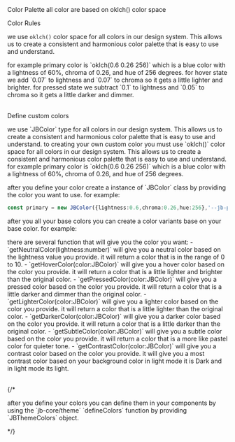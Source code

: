 
<Meta title="Theme/Colors" />
<Heading>Color Palette</Heading>
<Subheading >all color are based on oklch() color space</Subheading>
<br/>
<ColorPalette>
  <ColorItem title="single" description="" colors={{'black': colors.single.black.value,'white':colors.single.white.value, 'highlight':colors.single.highlight.value}}/>
  <ColorItem title="neutral" description="" colors={{'main':colors.neutral[0].value,'d1':colors.neutral[1].value,'d2':colors.neutral[2].value,'d3':colors.neutral[3].value,'d4':colors.neutral[4].value,'d5':colors.neutral[5].value,'d6':colors.neutral[6].value,'d7':colors.neutral[7].value,'d8':colors.neutral[8].value,'d9':colors.neutral[9].value,'d10':colors.neutral[10].value}}/>
  <ColorItem title="primary" description="" colors={{'main':colors.primary.main.value,'lighter':colors.primary.light.value, dark:colors.primary.dark.value,'subtle':colors.primary.subtle.value, 'contrast':colors.primary.contrast.value ,'hover':colors.primary.hover.value,'pressed':colors.primary.pressed.value}}/>
  <ColorItem title="secondary" description="" colors={{'main':colors.secondary.main.value, 'lighter':colors.secondary.light.value, dark:colors.secondary.dark.value,'subtle':colors.secondary.subtle.value, 'contrast':colors.secondary.contrast.value,'hover':colors.secondary.hover.value,'pressed':colors.secondary.pressed.value}}/>
  <ColorItem title="success" description="" colors={{'main':colors.green.main.value,'lighter':colors.green.light.value, dark:colors.green.dark.value,'subtle':colors.green.subtle.value, 'contrast':colors.green.contrast.value,'hover':colors.green.hover.value,'pressed':colors.green.pressed.value}}/>
  <ColorItem title="error" description="" colors={{'main':colors.red.main.value,"lighter":colors.red.light.value, dark:colors.red.dark.value,'subtle':colors.red.subtle.value, 'contrast':colors.red.contrast.value,'hover':colors.red.hover.value, 'pressed':colors.red.pressed.value}}/>
  <ColorItem title="warning" description="" colors={{'main':colors.yellow.main.value, 'lighter':colors.yellow.light.value, dark:colors.yellow.dark.value,'subtle':colors.yellow.subtle.value, 'contrast':colors.yellow.contrast.value,'hover':colors.yellow.hover.value, 'pressed':colors.yellow.pressed.value}}/>
</ColorPalette>

<Subheading>Color Rules</Subheading>

we use `oklch()` color space for all colors in our design system. This allows us to create a consistent and harmonious color palette that is easy to use and understand.
<p>
for example primary color is `oklch(0.6 0.26 256)` which is a blue color with a lightness of 60%, chroma of 0.26, and hue of 256 degrees.
for hover state we add `0.07` to lightness and `0.07` to chroma so it gets a little lighter and brighter.
for pressed state we subtract `0.1` to lightness and `0.05` to chroma so it gets a little darker and dimmer.
</p>
<br/>
<Subheading>Define custom colors</Subheading>
<br/>
<p>
  we use `JBColor` type for all colors in our design system. This allows us to create a consistent and harmonious color palette that is easy to use and understand.
  to creating your own custom color you must use `oklch()` color space for all colors in our design system. This allows us to create a consistent and harmonious color palette that is easy to use and understand.
  for example primary color is `oklch(0.6 0.26 256)` which is a blue color with a lightness of 60%, chroma of 0.26, and hue of 256 degrees.
</p>
<p>
after you define your color create a instance of `JBColor` class by providing the color you want to use. for example:
  
  ```ts
  const primary = new JBColor({lightness:0.6,chroma:0.26,hue:256},'--jb-primary');
  ```
after you all your base colors you can create a color variants base on your base color. for example:
</p>
<p>
  there are several function that will give you the color you want:
  - `getNeutralColor(lightness:number)` will give you a neutral color based on the lightness value you provide. it will return a color that is in the range of 0 to 10.
  - `getHoverColor(color:JBColor)` will give you a hover color based on the color you provide. it will return a color that is a little lighter and brighter than the original color.
  - `getPressedColor(color:JBColor)` will give you a pressed color based on the color you provide. it will return a color that is a little darker and dimmer than the original color.
  - `getLighterColor(color:JBColor)` will give you a lighter color based on the color you provide. it will return a color that is a little lighter than the original color.
  - `getDarkerColor(color:JBColor)` will give you a darker color based on the color you provide. it will return a color that is a little darker than the original color.
  - `getSubtleColor(color:JBColor)` will give you a subtle color based on the color you provide. it will return a color that is a more like pastel color for quieter tone.
  - `getContrastColor(color:JBColor)` will give you a contrast color based on the color you provide. it will give you a most contrast color based on your background color in light mode it is Dark and in light mode its light.
</p>
<br/>
{/* <p>
  after you define your colors you can define them in your components by using the `jb-core/theme` `defineColors` function by providing `JBThemeColors` object.
</p> */}